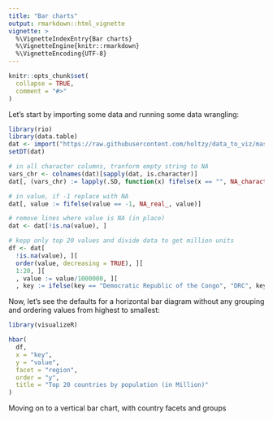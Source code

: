 ```yaml
---
title: "Bar charts"
output: rmarkdown::html_vignette
vignette: >
  %\VignetteIndexEntry{Bar charts}
  %\VignetteEngine{knitr::rmarkdown}
  %\VignetteEncoding{UTF-8}
---
```


```r
knitr::opts_chunk$set(
  collapse = TRUE,
  comment = "#>"
)
```
Let's start by importing some data and running some data wrangling:
```r
library(rio)
library(data.table)
dat <- import("https://raw.githubusercontent.com/holtzy/data_to_viz/master/Example_dataset/11_SevCatOneNumNestedOneObsPerGroup.csv", data.table = TRUE)
setDT(dat)

# in all character columns, tranform empty string to NA
vars_chr <- colnames(dat)[sapply(dat, is.character)]
dat[, (vars_chr) := lapply(.SD, function(x) fifelse(x == "", NA_character_, x)), .SDcols = vars_chr]

# in value, if -1 replace with NA
dat[, value := fifelse(value == -1, NA_real_, value)]

# remove lines where value is NA (in place)
dat <- dat[!is.na(value), ]

# kepp only top 20 values and divide data to get million units
df <- dat[
  !is.na(value), ][
  order(value, decreasing = TRUE), ][
  1:20, ][
  , value := value/1000000, ][
  , key := ifelse(key == "Democratic Republic of the Congo", "DRC", key)]
```

Now, let's see the defaults for a horizontal bar diagram without any grouping and ordering values from highest to smallest:

```r
library(visualizeR)

hbar(
  df,
  x = "key",
  y = "value",
  facet = "region",
  order = "y",
  title = "Top 20 countries by population (in Million)"
)
```

Moving on to a vertical bar chart, with country facets and groups
